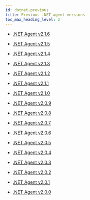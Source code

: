 ```yaml
---
id: dotnet-previous
title: Previous .NET agent versions
toc_max_heading_level: 2
---
```


- [.NET Agent v2.1.6](dotnet-2_1_6)

- [.NET Agent v2.1.5](dotnet-2_1_5)

- [.NET Agent v2.1.4](dotnet-2_1_4)

- [.NET Agent v2.1.3](dotnet-2_1_3)

- [.NET Agent v2.1.2](dotnet-2_1_2)

- [.NET Agent v2.1.1](dotnet-2_1_1)

- [.NET Agent v2.1.0](dotnet-2_1_0)

- [.NET Agent v2.0.9](dotnet-2_0_9)

- [.NET Agent v2.0.8](dotnet-2_0_8)

- [.NET Agent v2.0.7](dotnet-2_0_7)

- [.NET Agent v2.0.6](dotnet-2_0_6)

- [.NET Agent v2.0.5](dotnet-2_0_5)

- [.NET Agent v2.0.4](dotnet-2_0_4)

- [.NET Agent v2.0.3](dotnet-2_0_3)

- [.NET Agent v2.0.2](dotnet-2_0_2)

- [.NET Agent v2.0.1](dotnet-2_0_1)

- [.NET Agent v2.0.0](dotnet-2_0_0)
